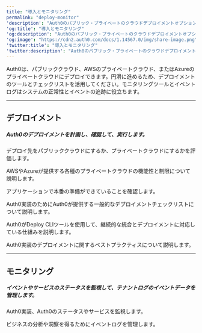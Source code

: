 ---
title: "導入とモニタリング"
permalink: "deploy-monitor"
'description': "Auth0のパブリック・プライベートのクラウドデプロイメントオプションと、デプロイメントのチェックリスト・ツールをご紹介します。"
'og:title': "導入とモニタリング"
'og:description': "Auth0のパブリック・プライベートのクラウドデプロイメントオプションと、デプロイメントのチェックリスト・ツールをご紹介します。"
'og:image': "https://cdn2.auth0.com/docs/1.14567.0/img/share-image.png"
'twitter:title': "導入とモニタリング"
'twitter:description': "Auth0のパブリック・プライベートのクラウドデプロイメントオプションと、デプロイメントのチェックリスト・ツールをご紹介します。"
---


<AuthDocsPipeline activeId="deploy"/>

Auth0は、パブリッククラウド、AWSのプライベートクラウド、またはAzureのプライベートクラウドにデプロイできます。円滑に進めるため、デプロイメントのツールとチェックリストを活用してください。モニタリングツールとイベントログはシステムの正常性とイベントの追跡に役立ちます。

---

## デプロイメント

##### Auth0のデプロイメントを計画し、確認して、実行します。

<Card title="デプロイメントのオプション" href="/ja-jp/deploy-monitor/deployment-options">

デプロイ先をパブリッククラウドにするか、プライベートクラウドにするかを評価します。

</Card>

<Card title="プライベートクラウドのデプロイメント" href="/ja-jp/deploy-monitor/deploy-private-cloud">

AWSやAzureが提供する各種のプライベートクラウドの機能性と制限について説明します。

</Card>

<Card title="デプロイメント前の確認事項" href="/ja-jp/deploy-monitor/pre-deployment-checks">

アプリケーションで本番の準備ができていることを確認します。

</Card>

<Card title="デプロイメントのチェックリスト" href="/ja-jp/deploy-monitor/deploy-checklist">

Auth0実装のためにAuth0が提供する一般的なデプロイメントチェックリストについて説明します。

</Card>

<Card title="CLIツールのデプロイ" href="/ja-jp/deploy-monitor/deploy-cli-tool">

Auth0がDeploy CLIツールを使用して、継続的な統合とデプロイメントに対応している仕組みを説明します。

</Card>

<Card title="デプロイメントのベストプラクティス" href="/ja-jp/deploy-monitor/deployment-best-practices">

Auth0実装のデプロイメントに関するベストプラクティスについて説明します。

</Card>

---

## モニタリング

##### イベントやサービスのステータスを監視して、テナントログのイベントデータを管理します。

<Card title="モニタリング" href="/ja-jp/deploy-monitor/monitor">

Auth0実装、Auth0のステータスやサービスを監視します。

</Card>

<Card title="ログ" href="/ja-jp/deploy-monitor/logs">

ビジネスの分析や洞察を得るためにイベントログを管理します。

</Card>

